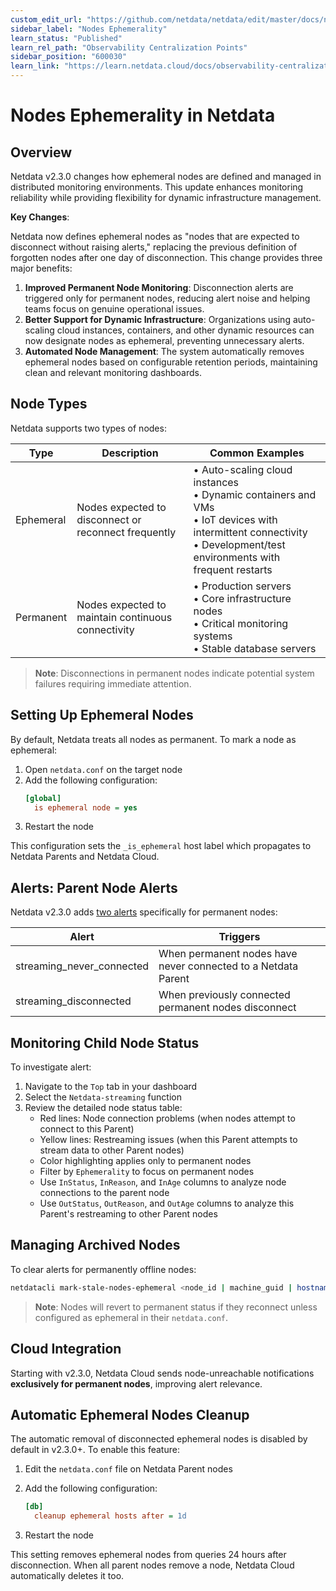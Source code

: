 ```yaml
---
custom_edit_url: "https://github.com/netdata/netdata/edit/master/docs/nodes-ephemerality.md"
sidebar_label: "Nodes Ephemerality"
learn_status: "Published"
learn_rel_path: "Observability Centralization Points"
sidebar_position: "600030"
learn_link: "https://learn.netdata.cloud/docs/observability-centralization-points/nodes-ephemerality"
---
```


# Nodes Ephemerality in Netdata

## Overview

Netdata v2.3.0 changes how ephemeral nodes are defined and managed in distributed monitoring environments. This update enhances monitoring reliability while providing flexibility for dynamic infrastructure management.

**Key Changes**:

Netdata now defines ephemeral nodes as "nodes that are expected to disconnect without raising alerts," replacing the previous definition of forgotten nodes after one day of disconnection. This change provides three major benefits:

1. **Improved Permanent Node Monitoring**: Disconnection alerts are triggered only for permanent nodes, reducing alert noise and helping teams focus on genuine operational issues.
2. **Better Support for Dynamic Infrastructure**: Organizations using auto-scaling cloud instances, containers, and other dynamic resources can now designate nodes as ephemeral, preventing unnecessary alerts.
3. **Automated Node Management**: The system automatically removes ephemeral nodes based on configurable retention periods, maintaining clean and relevant monitoring dashboards.

## Node Types

Netdata supports two types of nodes:

| Type      | Description                                          | Common Examples                                                                                                                                                             |
|-----------|------------------------------------------------------|-----------------------------------------------------------------------------------------------------------------------------------------------------------------------------|
| Ephemeral | Nodes expected to disconnect or reconnect frequently | • Auto-scaling cloud instances<br/>• Dynamic containers and VMs<br/>• IoT devices with intermittent connectivity<br/>• Development/test environments with frequent restarts |
| Permanent | Nodes expected to maintain continuous connectivity   | • Production servers<br/>• Core infrastructure nodes<br/>• Critical monitoring systems<br/>• Stable database servers                                                        |

> **Note**: Disconnections in permanent nodes indicate potential system failures requiring immediate attention.

## Setting Up Ephemeral Nodes

By default, Netdata treats all nodes as permanent. To mark a node as ephemeral:

1. Open `netdata.conf` on the target node
2. Add the following configuration:
   ```ini
   [global]
     is ephemeral node = yes
   ```
3. Restart the node

This configuration sets the `_is_ephemeral` host label which propagates to Netdata Parents and Netdata Cloud.

## Alerts: Parent Node Alerts

Netdata v2.3.0 adds [two alerts](https://github.com/netdata/netdata/blob/master/src/health/health.d/streaming.conf) specifically for permanent nodes:

| Alert                     | Triggers                                                      |
|---------------------------|---------------------------------------------------------------|
| streaming_never_connected | When permanent nodes have never connected to a Netdata Parent |
| streaming_disconnected    | When previously connected permanent nodes disconnect          |

## Monitoring Child Node Status

To investigate alert:

1. Navigate to the `Top` tab in your dashboard
2. Select the `Netdata-streaming` function
3. Review the detailed node status table:
    - Red lines: Node connection problems (when nodes attempt to connect to this Parent)
    - Yellow lines: Restreaming issues (when this Parent attempts to stream data to other Parent nodes)
    - Color highlighting applies only to permanent nodes
    - Filter by `Ephemerality` to focus on permanent nodes
    - Use `InStatus`, `InReason`, and `InAge` columns to analyze node connections to the parent node
    - Use `OutStatus`, `OutReason`, and `OutAge` columns to analyze this Parent's restreaming to other Parent nodes

## Managing Archived Nodes

To clear alerts for permanently offline nodes:

```bash
netdatacli mark-stale-nodes-ephemeral <node_id | machine_guid | hostname | ALL_NODES>
```

> **Note**: Nodes will revert to permanent status if they reconnect unless configured as ephemeral in their `netdata.conf`.

## Cloud Integration

Starting with v2.3.0, Netdata Cloud sends node-unreachable notifications **exclusively for permanent nodes**, improving alert relevance.

## Automatic Ephemeral Nodes Cleanup

The automatic removal of disconnected ephemeral nodes is disabled by default in v2.3.0+. To enable this feature:

1. Edit the `netdata.conf` file on Netdata Parent nodes
2. Add the following configuration:

   ```ini
   [db]
     cleanup ephemeral hosts after = 1d
   ```
3. Restart the node

This setting removes ephemeral nodes from queries 24 hours after disconnection. When all parent nodes remove a node, Netdata Cloud automatically deletes it too.
